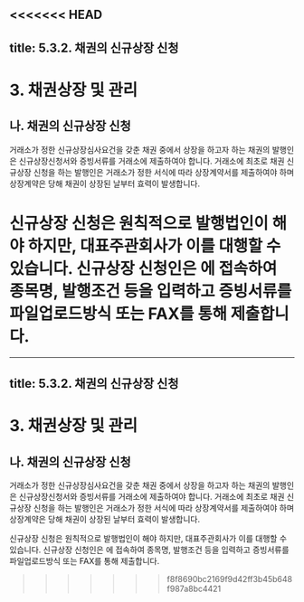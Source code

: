 <<<<<<< HEAD
---
title: 5.3.2. 채권의 신규상장 신청
---
# 3. 채권상장 및 관리

## 나. 채권의 신규상장 신청 

거래소가 정한 신규상장심사요건을 갖춘 채권 중에서 상장을 하고자 하는 채권의 발행인은 <GTooltip label="증권신고서가 수리된 때" desc="국채, 지방채 및 특수채는 발행일이 속하는 월의 다음달 10일까지"/> 신규상장신청서와 증빙서류를 거래소에 제출하여야 합니다<GTooltipIcon desc="상장규정 제86조 제1항 및 제2항" severity="info" icon="pi pi-exclamation-circle"/>. 거래소에 최초로 채권 신규상장 신청을 하는 발행인은 거래소가 정한 서식에 따라 상장계약서를 제출하여야 하며 상장계약은 당해 채권이 상장된 날부터 효력이 발생합니다<GTooltipIcon desc="상장규정 제16조" severity="info" icon="pi pi-exclamation-circle"/>.

신규상장 신청은 원칙적으로 발행법인이 해야 하지만, 대표주관회사가 이를 대행할 수 있습니다<GTooltipIcon desc="상장규정 제86조 제3항" severity="info" icon="pi pi-exclamation-circle"/>. 신규상장 신청인은 <GTooltip label="채권상장신청시스템" desc="http://bonds.krx.co.kr"/>에 접속하여 종목명, 발행조건 등을 입력하고 증빙서류를 파일업로드방식 또는 FAX를 통해 제출합니다.
=======
---
title: 5.3.2. 채권의 신규상장 신청
---
# 3. 채권상장 및 관리

## 나. 채권의 신규상장 신청 

거래소가 정한 신규상장심사요건을 갖춘 채권 중에서 상장을 하고자 하는 채권의 발행인은 <GTooltip label="증권신고서가 수리된 때" desc="국채, 지방채 및 특수채는 발행일이 속하는 월의 다음달 10일까지"/> 신규상장신청서와 증빙서류를 거래소에 제출하여야 합니다<GTooltipIcon desc="상장규정 제86조 제1항 및 제2항" severity="info" icon="pi pi-exclamation-circle"/>. 거래소에 최초로 채권 신규상장 신청을 하는 발행인은 거래소가 정한 서식에 따라 상장계약서를 제출하여야 하며 상장계약은 당해 채권이 상장된 날부터 효력이 발생합니다<GTooltipIcon desc="상장규정 제16조" severity="info" icon="pi pi-exclamation-circle"/>.

신규상장 신청은 원칙적으로 발행법인이 해야 하지만, 대표주관회사가 이를 대행할 수 있습니다<GTooltipIcon desc="상장규정 제86조 제3항" severity="info" icon="pi pi-exclamation-circle"/>. 신규상장 신청인은 <GTooltip label="채권상장신청시스템" desc="http://bonds.krx.co.kr"/>에 접속하여 종목명, 발행조건 등을 입력하고 증빙서류를 파일업로드방식 또는 FAX를 통해 제출합니다.
>>>>>>> f8f8690bc2169f9d42ff3b45b648f987a8bc4421

